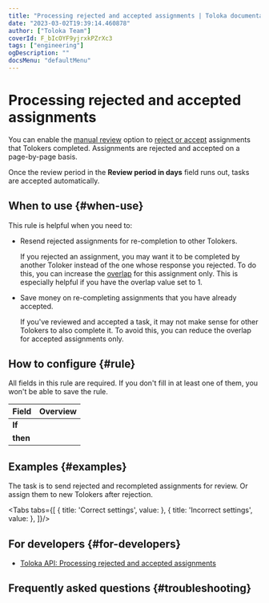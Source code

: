 ```yaml
---
title: "Processing rejected and accepted assignments | Toloka documentation"
date: "2023-03-02T19:39:14.460878"
author: ["Toloka Team"]
coverId: F_bIcOYF9yjrxkPZrXc3
tags: ["engineering"]
ogDescription: ""
docsMenu: "defaultMenu"
---
```



# Processing rejected and accepted assignments

You can enable the [manual review](/docs/guide/offline-accept) option to [reject or accept](/docs/guide/accept) assignments that Tolokers completed. Assignments are rejected and accepted on a page-by-page basis.

<Note mode="note" title="Note">

Once the review period in the **Review period in days** field runs out, tasks are accepted automatically.

</Note>

## When to use {#when-use}

This rule is helpful when you need to:
- Resend rejected assignments for re-completion to other Tolokers.

    If you rejected an assignment, you may want it to be completed by another Toloker instead of the one whose response you rejected. To do this, you can increase the [overlap](/docs/glossary#overlap) for this assignment only. This is especially helpful if you have the overlap value set to 1.

- Save money on re-completing assignments that you have already accepted.

    If you've reviewed and accepted a task, it may not make sense for other Tolokers to also complete it. To avoid this, you can reduce the overlap for accepted assignments only.

## How to configure {#rule}

<Note mode="warning" title="Warning">

All fields in this rule are required. If you don't fill in at least one of them, you won't be able to save the rule.

</Note>

**Field** | **Overview**
----- | -----
**If** | <ReassessmentAfterAcceptingTable1/>
**then** | <ReassessmentAfterAcceptingTable2/>

## Examples {#examples}

The task is to send rejected and recompleted assignments for review. Or assign them to new Tolokers after rejection.

<Tabs tabs={[
  { title: 'Correct settings', value: <ReassessmentAfterAcceptingList1/> },
  { title: 'Incorrect settings', value: <ReassessmentAfterAcceptingList2/> },
]}/>

## For developers {#for-developers}

- [Toloka API: Processing rejected and accepted assignments](/docs/api/reassessment)

## Frequently asked questions {#troubleshooting}

<FaqOverlap/>

<FaqChangeOverlap/>

<ContactGuideSupport/>
